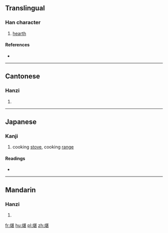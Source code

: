==Translingual==

===Han character===
{{Han char|rn=86|rad=火|as=09|sn=13|four=9481<sub>1</sub>|canj=火廿一女 (FTMV)}}

# [[hearth]]

====References====
* {{Han ref|kx=0675.210|dkj=19168|hdz=32214.030|uh=7141|ud=28993|bh=DE70|bd=56944}}

----

==Cantonese==

===Hanzi===
{{yue-hanzi|jyut=|y=sam4}}

# {{defn|lang=yue|sort=火09}}

----

==Japanese==

===Kanji===
{{ja-kanji|grade=|rs=火09}}

# cooking [[stove]], cooking [[range]]

====Readings====
* {{ja-readings|on=[[しん]] (shin), [[じん]] (jin)|kun=[[かまど]] (kamado)}}

----

==Mandarin==

===Hanzi===
{{cmn-hanzi|pin=[[chén]] ([[chen2]])|wg=ch'en<sup>2</sup>}}

# {{defn|lang=cmn|sort=火09}}

[[fr:煁]]
[[hu:煁]]
[[pl:煁]]
[[zh:煁]]